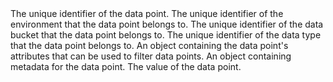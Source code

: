 <ResponseField name="id" type="ID!">
  The unique identifier of the data point.
</ResponseField>
<ResponseField name="environmentId" type="ID!">
  The unique identifier of the environment that the data point belongs to.
</ResponseField>
<ResponseField name="dataBucketId" type="ID!">
  The unique identifier of the data bucket that the data point belongs to.
</ResponseField>
<ResponseField name="dataTypeId" type="ID!">
  The unique identifier of the data type that the data point belongs to.
</ResponseField>
<ResponseField name="attributes" type="JSONObject!">
  An object containing the data point's attributes that can be used to filter
  data points.
</ResponseField>
<ResponseField name="metadata" type="JSONObject!">
  An object containing metadata for the data point.
</ResponseField>
<ResponseField name="value" type="Float!">
  The value of the data point.
</ResponseField>
